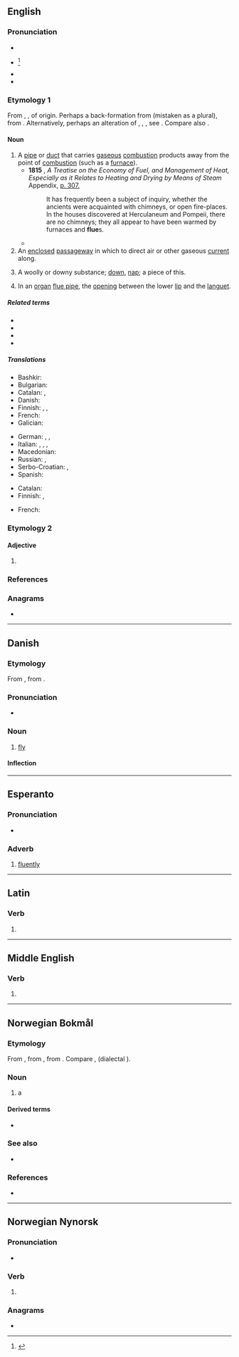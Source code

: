 ==English==

===Pronunciation===
* {{IPA|en|/fluː/}}
* {{a|obsolete}} {{IPA|en|/fljuː/}}<ref>{{R:Critical Pronouncing Dictionary|entry=Flue|page=264|gpage=1}}</ref>
* {{rhymes|en|uː|s=1}}
* {{homophones|en|flew|flu}}

===Etymology 1===
From {{inh|en|enm|flue}}, {{m|enm|flewe|t=mouthpiece of a hunting horn}}, of {{unk|en|title=uncertain}} origin. Perhaps a back-formation from {{der|en|enm|*flews}} (mistaken as a plural), from {{der|en|ang|flēwsa|t=a flow, flowing, flux}}. Alternatively, perhaps an alteration of {{der|en|enm|floute}}, {{m|enm|fleute}}, {{m|enm|flote|t=a pipe}}, see {{cog|en|flute}}. Compare also {{cog|dum|vloegh|t=groove, channel, flute of a fluted column}}.

====Noun====
{{en-noun}}

# A [[pipe]] or [[duct]] that carries [[gaseous]] [[combustion]] products away from the point of [[combustion]] (such as a [[furnace]]).
#* '''1815''' {{w|Robertson Buchanan}}, ''A Treatise on the Economy of Fuel, and Management of Heat, Especially as it Relates to Heating and Drying by Means of Steam'' Appendix, [https://archive.org/details/atreatiseonecon00buchgoog/page/n319/mode/1up?view=theater p. 307.]
#*: It has frequently been a subject of inquiry, whether the ancients were acquainted with chimneys, or open fire-places. In the houses discovered at Herculaneum and Pompeii, there are no chimneys; they all appear to have been warmed by furnaces and '''flue'''s.
#* {{quote-journal|en|year=1944|month=November and December|author=A Former Pupil|title=Some Memories of Crewe Works—II|journal=Railway Magazine|page=341|text=Besides the usual run of machines, planers, millers, automatics, centre lathes, cranes, etc., there were several power stations, the rolling mills for strip material and for 60 ft. rails, and all the steel furnaces with their complicated systems of '''flues'''. If variety is the spice of life, then there was plenty here.}} 
# An [[enclosed]] [[passageway]] in which to direct air or other gaseous [[current]] along.
# {{lb|en|obsolete|countable|and|uncountable}} A woolly or downy substance; [[down]], [[nap]]; a piece of this.
# In an [[organ]] [[flue pipe]], the [[opening]] between the lower [[lip]] and the [[languet]].

=====Related terms=====
* {{l|en|flue gas}}
* {{l|en|flue pipe}}
* {{l|en|open flue}}
* {{l|en|balanced flue}}

=====Translations=====
{{trans-top|pipe that carries gaseous combustion products away from their origin}}
* Bashkir: {{t|ba|мөрйә|sc=Cyrl}}
* Bulgarian: {{t|bg|димоотвод|m}}
* Catalan: {{t+|ca|canó|m}}, {{t+|ca|fumeral|m}}
* Danish: {{t|da|røgrør|n}}
* Finnish: {{t+|fi|savukanava}}, {{t+|fi|hormi}}, {{t+|fi|savuhormi}}
* French: {{t+|fr|conduit|m}}
* Galician: {{t+|gl|tiro|m}}
{{trans-mid}}
* German: {{t+|de|Abzug|m}}, {{t|de|Dunstabzug|m}}, {{t+|de|Rauchabzug|m}}
* Italian: {{t|it|canna fumaria|f}}, {{t|it|tubo di scarico}}, {{t+|it|condotta|f}}, {{t+|it|scarico|m}}
* Macedonian: {{t|mk|вула|f}}
* Russian: {{t+|ru|дымохо́д|m}}, {{t|ru|жарова́я труба́|f}}
* Serbo-Croatian: {{t|sh|сулундар|m|tr=sulundar}}, {{t|sh|сулунар|m|tr=sulunar}}
* Spanish: {{t+|es|tubo|m}}
{{trans-bottom}}

{{trans-top|enclosed passageway for a gas}}
* Catalan: {{t+|ca|canó|m}}
* Finnish: {{t+|fi|kanava}}, {{t+|fi|putki}}
{{trans-mid}}
* French: {{t+|fr|conduit|m}}
{{trans-bottom}}

{{trans-top|opening between the lower lip and the languet}}
{{trans-mid}}
{{trans-bottom}}

===Etymology 2===

====Adjective====
{{en-adj}}

# {{lb|en|UK|dialect}} {{alt form|en|flew||shallow, flat}}

===References===
<references/>

===Anagrams===
* {{anagrams|en|a=eflu|fuel|fule}}

----

==Danish==

===Etymology===
From {{der|da|gmq-oda|flughæ}}, from {{der|da|non|fluga}}.

===Pronunciation===
* {{IPA|da|/fluːə/|[ˈfluːə]|[ˈfluːu]}}

===Noun===
{{da-noun|n|r}}

# [[fly]]

====Inflection====
{{da-noun-infl|n|r}}

----

==Esperanto==

===Pronunciation===
* {{audio|eo|LL-Q143 (epo)-Robin van der Vliet-flue.wav|Audio}}

===Adverb===
{{eo-head}}

# [[fluently]]

----

==Latin==

===Verb===
{{la-verb-form|flue}}

# {{inflection of|la|fluō||2|s|pres|actv|impr}}

----

==Middle English==

===Verb===
{{head|enm|verb}}

# {{alt form|enm|flowen}}

----

==Norwegian Bokmål==
{{wp|lang=nb|fluer}}

===Etymology===
From {{der|nb|da|flue}}, from {{inh|nb|non|fluga|g=f}}, from {{inh|nb|gem-pro|*flugǭ}}. Compare {{cog|nn|fluge}}, {{m|nn|flugu}} (dialectal {{m|nn|flue}}).

===Noun===
{{nb-noun-c}}

# {{lb|nb|insect}} a {{l|en|fly}}
#: {{ux|nb|inline=1|'''flue''' på veggen|'''fly''' on the wall}}

====Derived terms====
* {{l|nb|fluefiske}}

===See also===
* {{l-nn|fluge}}

===References===
* {{R:BD}}

{{c|nb|Insects}}

----

==Norwegian Nynorsk==

===Pronunciation===
* {{IPA|nn|/²flʉː.ə/}} {{nn-pronu-note}}

===Verb===
{{nn-verb-1}}

# {{alt form|nn|flu}}

===Anagrams===
* {{anagrams|nn|a=eflu|fule}}